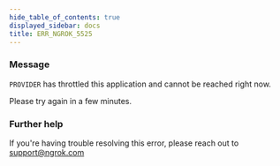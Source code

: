 ```yaml
---
hide_table_of_contents: true
displayed_sidebar: docs
title: ERR_NGROK_5525
---
```




### Message

`PROVIDER` has throttled this application and cannot be reached right now.

Please try again in a few minutes.

<ErrorDetails error="err_ngrok_5525" />

### Further help

If you're having trouble resolving this error, please reach out to [support@ngrok.com](mailto:support@ngrok.com?subject=Help%20with%20ERR_NGROK_5525)
